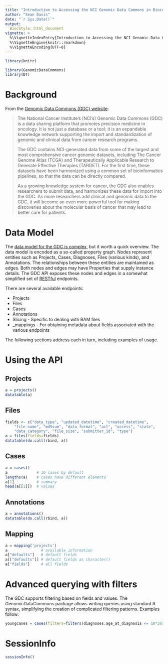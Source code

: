 ```yaml
---
title: "Introduction to Accessing the NCI Genomic Data Commons in Bioconductor"
author: "Sean Davis"
date: "`r Sys.Date()`"
output: 
  BiocStyle::html_document
vignette: >
  %\VignetteIndexEntry{Introduction to Accessing the NCI Genomic Data Commons in Bioconductor}
  %\VignetteEngine{knitr::rmarkdown}
  %\VignetteEncoding{UTF-8}
---
```


```r
library(knitr)
```

```r
library(GenomicDataCommons)
library(DT)
```

# Background

From the [Genomic Data Commons (GDC) website](https://gdc.nci.nih.gov/about-gdc):

> The National Cancer Institute's (NCI's) Genomic Data Commons (GDC)
> is a data sharing platform that promotes precision medicine in
> oncology. It is not just a database or a tool; it is an expandable
> knowledge network supporting the import and standardization of
> genomic and clinical data from cancer research programs.
>
> The GDC contains NCI-generated data from some of the largest and
> most comprehensive cancer genomic datasets, including The Cancer
> Genome Atlas (TCGA) and Therapeutically Applicable Research to
> Generate Effective Therapies (TARGET). For the first time, these
> datasets have been harmonized using a common set of bioinformatics
> pipelines, so that the data can be directly compared.
>
> As a growing knowledge system for cancer, the GDC also enables
> researchers to submit data, and harmonizes these data for import
> into the GDC. As more researchers add clinical and genomic data to
> the GDC, it will become an even more powerful tool for making
> discoveries about the molecular basis of cancer that may lead to
> better care for patients.

# Data Model

The [data model for the GDC is complex](https://gdc.cancer.gov/developers/gdc-data-model/gdc-data-model-components), but it worth a quick overview. The data model is
encoded as a so-called property graph. Nodes represent entities such 
as Projects, Cases, Diagnoses, Files (various kinds), and Annotations.
The relationships between these entities are maintained as edges.  Both
nodes and edges may have Properties that supply instance details.  The GDC
API exposes these nodes and edges in a somewhat simplified set of [RESTful](https://en.wikipedia.org/wiki/Representational_state_transfer) endpoints.

There are several available endpoints:

- Projects
- Files
- Cases
- Annotations
- Slicing - Specific to dealing with BAM files
- _mappings - For obtaining metadata about fields associated with the various endpoints

The following sections address each in turn, including examples of usage.

# Using the API

## Projects

```r
a = projects()
datatable(a)
```

## Files

```r
fields <- c("data_type", "updated_datetime", "created_datetime",
    "file_name", "md5sum", "data_format", "acl", "access", "state",
    "data_category", "file_size", "submitter_id", "type")
a = files(fields=fields)
datatable(do.call(rbind, a))
```

## Cases

```r
a = cases()
a             # 10 cases by default
lengths(a)    # cases have different elements
a[1]          # summary
head(a[[1]])  # values
```

## Annotations

```r
a = annotations()
datatable(do.call(rbind, a))
```

## Mapping

```r
a = mapping('projects')
a               # available information
a["defaults"]   # default fields
a[["defaults"]] # default fields as character()
a["fields"]     # all fields
```

# Advanced querying with filters

The GDC supports filtering based on fields and values. The GenomicDataCommons 
package allows writing queries using standard R syntax, simplifying the
creation of complicated filtering patterns. Examples follow:

```r
youngcases = cases(filters=filters(diagnoses.age_at_diagnosis <= 10*365,endpoint='cases'))
```

# SessionInfo

```r
sessionInfo()
```
